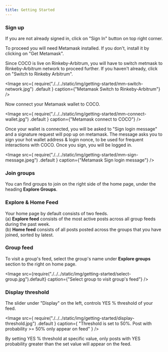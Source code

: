 ```yaml
---
title: Getting Started
---
```



### Sign up

If you are not already signed in, click on "Sign In" button on top right corner.

To proceed you will need Metamask installed. If you don't, install it by clicking
on "Get Metamask".

Since COCO is live on Rinkeby-Arbitrum, you will have to switch metmask to
Rinkeby-Arbitrum network to proceed further. If you haven't already, click on "Switch
to Rinkeby Arbitrum".

<Image
	src={
		require("./../../static/img/getting-started/mm-switch-network.jpg")
			.default
	}
	caption={"Metamask Switch to Rinkeby-Arbitrum"}
/>

Now connect your Metamask wallet to COCO.

<Image
	src={
		require("./../../static/img/getting-started/mm-connect-wallet.jpg")
			.default
	}
	caption={"Metamask connect to COCO"}
/>

Once your wallet is connected, you will be asked to "Sign login message" and a
signature request will pop up on metamask. The message asks you to sign your hot
wallet address & login nonce, to be used for frequent interactions with COCO.
Once you sign, you will be logged in.

<Image
	src={
		require("./../../static/img/getting-started/mm-sign-message.jpeg")
			.default
	}
	caption={"Metamask Sign login message"}
/>

### Join groups

You can find groups to join on the right side of the home page, under the
heading **Explore Groups**.

### Explore & Home Feed

Your home page by default consists of two feeds. <br/>
(a) **Explore feed** consists of the most active posts across all group feeds
during the past week. <br/>
(b) **Home feed** consists of all posts posted across the groups that you have
joined, sorted by latest.

### Group feed

To visit a group's feed, select the group's name under **Explore groups** section
to the right on home page.

<Image
	src={require("./../../static/img/getting-started/select-group.jpg").default}
	caption={"Select group to visit group's feed"}
/>

### Display threshold

The slider under "Display" on the left, controls YES % threshold of your feed.

<Image
	src={
		require("./../../static/img/getting-started/display-threshold.jpg")
			.default
	}
	caption={
		"Threshold is set to 50%. Post with probability >= 50% only appear on feed"
	}
/>

By setting YES % threshold at specific value, only posts with YES probability
greater than the set value will appear on the feed.
